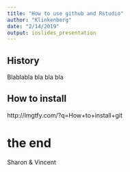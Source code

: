 ```yaml
---
title: "How to use github and Rstudio"
author: "Klinkenberg"
date: "2/14/2019"
output: ioslides_presentation
---
```


## History

Blablabla bla bla bla

## How to install

http://lmgtfy.com/?q=How+to+install+git


# the end

Sharon & Vincent
